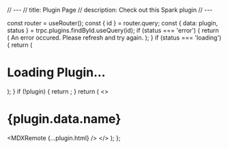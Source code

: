 // ---
// title: Plugin Page
// description: Check out this Spark plugin
// ---


  const router = useRouter();
  const { id } = router.query;
  const { data: plugin, status } = trpc.plugins.findById.useQuery(id);
  if (status === 'error') {
    return (
      <Callout type="error">An error occured. Please refresh and try again.</Callout>
    );
  }
  if (status === 'loading') {
    return (
      <div className="flex items-center justify-center">
        <div className=" border-t-transparent w-8 h-8 border-4 border-gray-400 rounded-full animate-spin" />
        <h1 className="ml-2 font-extrabold text-lg">Loading Plugin...</h1>
      </div>
    );
  }
  if (!plugin) {
    return <Error statusCode={404} />;
  }
  return (
    <>
      <div className="max-w-screen-lg mx-auto pt-4 pb-8 mb-16 border-b border-gray-400 border-opacity-20">
        <h1><span className="font-bold leading-tight lg:text-5xl">{plugin.data.name}</span></h1>
      </div>
      <MDXRemote {...plugin.html} />
    </>
  );
};

